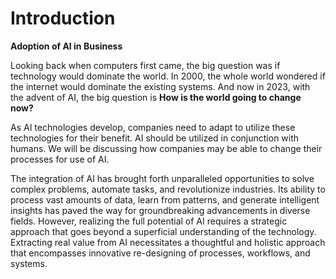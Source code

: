 # Introduction {.unnumbered}
__Adoption of AI in Business__

Looking back when computers first came, the big question was if technology would dominate the world. In 2000, the whole world wondered if the internet would dominate the existing systems. And now in 2023, with the advent of AI, the big question is __How is the world going to change now?__

As AI technologies develop, companies need to adapt to utilize these technologies for their benefit. AI should be utilized in conjunction with humans. We will be discussing how companies may be able to change their processes for use of AI.

The integration of AI has brought forth unparalleled opportunities to solve complex problems, automate tasks, and revolutionize industries. Its ability to process vast amounts of data, learn from patterns, and generate intelligent insights has paved the way for groundbreaking advancements in diverse fields. However, realizing the full potential of AI requires a strategic approach that goes beyond a superficial understanding of the technology. Extracting real value from AI necessitates a thoughtful and holistic approach that encompasses innovative re-designing of processes, workflows, and systems.
